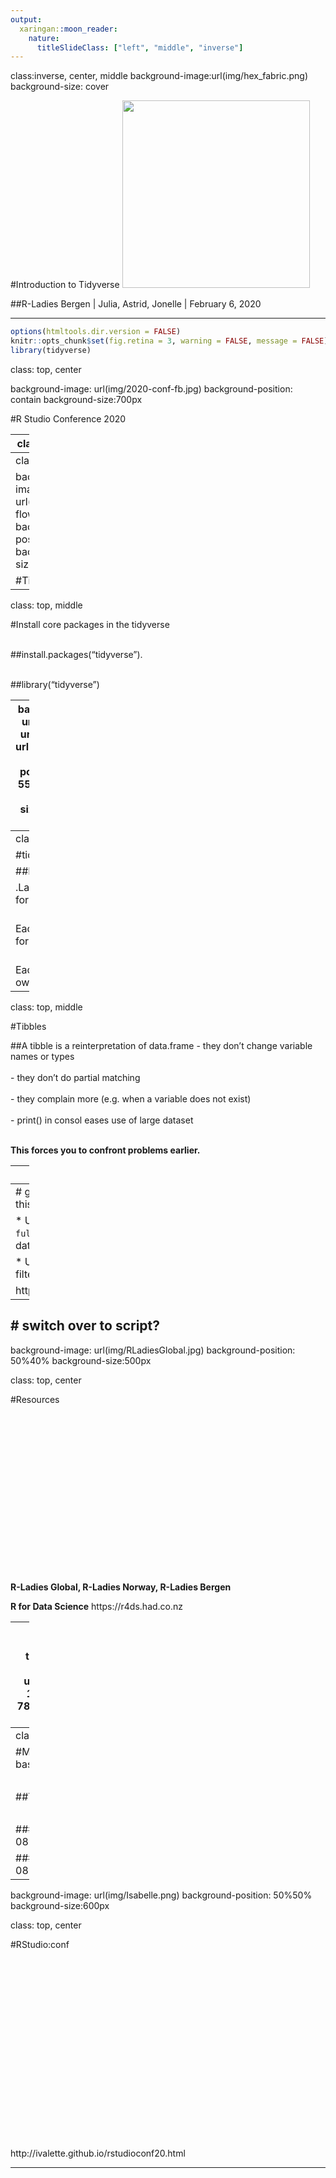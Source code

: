 ```yaml
---
output:
  xaringan::moon_reader:
    nature:
      titleSlideClass: ["left", "middle", "inverse"]
---
```

class:inverse, center, middle
background-image:url(img/hex_fabric.png)
background-size: cover

#Introduction to Tidyverse
<img src = "img/tidyverse-logo.png" width = "300px"/>

##R-Ladies Bergen | Julia, Astrid, Jonelle | February 6, 2020

---

```r
options(htmltools.dir.version = FALSE)
knitr::opts_chunk$set(fig.retina = 3, warning = FALSE, message = FALSE)
library(tidyverse)
```

class: top, center

background-image: url(img/2020-conf-fb.jpg)
background-position: contain
background-size:700px 

#R Studio Conference 2020

---
class: center, top


#The tidyverse is<br /> <br /> fundamentally human-centered.<br /> <br />

.red[It is not just a collection of packages<br /> <br /> although it is that!<br /> <br />

It is also a community of people who use these packages;<br /> <br /> 

a diverse, inclusive, and welcoming community.]

---
class: top, center

background-image: url(img/tidyverse-flow.png)
background-position: contain
background-size:600px 

#Tidyverse flow

---
class: top, middle

#Install core packages in the tidyverse <br /> <br />

##install.packages("tidyverse"). <br /> <br />

##library("tidyverse") 

---
background-image: url(img/tidyr.png), url(img/dplyr.png), url(img/ggplot2.png)
background-position: 18%75%, 55%50%, 93%30%
background-size:250px, 250px, 250px

class:top, center 

#Tidy, transform, visualize 


---
class: top, middle

#tidyr

##In tidy data:

.Large[Each variable forms a column.<br /> <br />

Each observation forms a row.<br /> <br />

Each value has its own cell.]


---
class: top, middle

#Tibbles

##A tibble is a reinterpretation of data.frame
- they don’t change variable names or types<br /> <br />
- they don’t do partial matching<br /> <br />
- they complain more (e.g. when a variable does not exist)<br /> <br />
- print() in consol eases use of large dataset<br /> <br /> 

**This forces you to confront problems earlier.**

---
class: top, middle

# dplyr

A consistent set of verbs for the most common data manipulation challenges:

* `select()` extracts variables by column names
* `filter()` extracts cases
* `mutate()` creates new variables in new column
* `arrange()` reorders the cases by rows
* `group_by()` make groupwise operations on cases
* `summarise()` creates tables of mini summaries

* Connect operations with **the pipe** `%>%` 
---
# get an example in here ---  work on this? or add to script .rmd

* Use `left_join()`, `right_join()`, `full_join()`, or `inner_join()` to join datasets

* Use `semi_join()` or `anti_join()` to filter datasets against each other

https://r4ds.had.co.nz/transform.html

---
# switch over to script?
---
background-image: url(img/RLadiesGlobal.jpg)
background-position: 50%40%
background-size:500px

class: top, center

#Resources

<br /> <br /> <br /> <br /> <br /> <br /> <br /> <br /> <br /> <br /> <br /> <br /> <br /> <br /> <br />

**R-Ladies Global, R-Ladies Norway, R-Ladies Bergen**

**R for Data Science** https://r4ds.had.co.nz

---
background-image: url(img/viz.png), url(img/data-import.png), url(img/data-transformation.png), url(img/rmarkdown-2.0.png), url(img/shiny.png), url(img/strings.png)
background-position: 10%90%, 30%75%, 50%60%, 60%45%, 78%30%, 90%15%
background-size:300px, 300px, 300px, 300px, 300px, 300px

class: top, left

#Cheet sheets galore!
https://rstudio.cloud/learn/cheat-sheets




---
class: top, center

#Many resources available for the<br /> base R-curious!

<br /> 

##Try the two-part blog by Rebecca Barter

<br />

###http://www.rebeccabarter.com/blog/2019-08-05_base_r_to_tidyverse/

###http://www.rebeccabarter.com/blog/2019-08-05_base_r_to_tidyverse_pt2/

---
background-image: url(img/Isabelle.png)
background-position: 50%50%
background-size:600px

class: top, center


#RStudio:conf

<br /> <br /> <br /> <br /> <br /> <br /> <br /> <br /> <br /> <br /> <br /> <br /> <br /> <br /> <br /> <br /> <br /> 

http://ivalette.github.io/rstudioconf20.html

---

